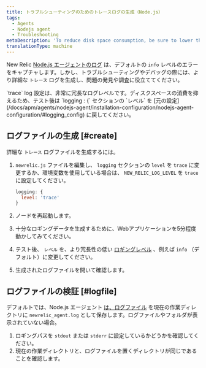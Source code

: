 ```yaml
---
title: トラブルシューティングのためのトレースログの生成（Node.js）
tags:
  - Agents
  - Nodejs agent
  - Troubleshooting
metaDescription: 'To reduce disk space consumption, be sure to lower the ''trace'' log level after generating a troubleshooting log for your New Relic Node.js agent.'
translationType: machine
---
```


New Relic [Node.js エージェントのログ](/docs/apm/agents/nodejs-agent/installation-configuration/nodejs-agent-configuration/#logging_config) は、デフォルトの `info` レベルのエラーをキャプチャします。しかし、トラブルシューティングやデバッグの際には、より詳細な `トレース` ログを生成し、問題の発見や調査に役立ててください。

<Callout variant="important">
  `trace` log 設定は、非常に冗長なログレベルです。ディスクスペースの消費を抑えるため、テスト後は `logging : {` セクションの `レベル` を [元の設定](/docs/apm/agents/nodejs-agent/installation-configuration/nodejs-agent-configuration/#logging_config) に戻してください。
</Callout>

## ログファイルの生成 [#create]

詳細な `トレース` ログファイルを生成するには。

1. `newrelic.js` ファイルを編集し、 `logging` セクションの `level` を `trace` に変更するか、環境変数を使用している場合は、 `NEW_RELIC_LOG_LEVEL` を `trace` に設定してください。

   ```js
   logging: {
     level: 'trace'
   }
   ```

2. ノードを再起動します。

3. 十分なロギングデータを生成するために、Webアプリケーションを5分程度動かしてみてください。

4. テスト後、 `レベル` を、より冗長性の低い [ロギングレベル](/docs/apm/agents/nodejs-agent/installation-configuration/nodejs-agent-configuration/#log_level) 、例えば `info` （デフォルト）に変更してください。

5. 生成されたログファイルを開いて確認します。

## ログファイルの検証 [#logfile]

デフォルトでは、Node.js エージェント [は、ログファイル](/docs/apm/agents/nodejs-agent/installation-configuration/nodejs-agent-configuration/#log) を現在の作業ディレクトリに `newrelic_agent.log` として保存します。ログファイルやフォルダが表示されていない場合。

1. ロギングパスを `stdout` または `stderr` に設定しているかどうかを確認してください。
2. 現在の作業ディレクトリと、ログファイルを置くディレクトリが同じであることを確認します。
